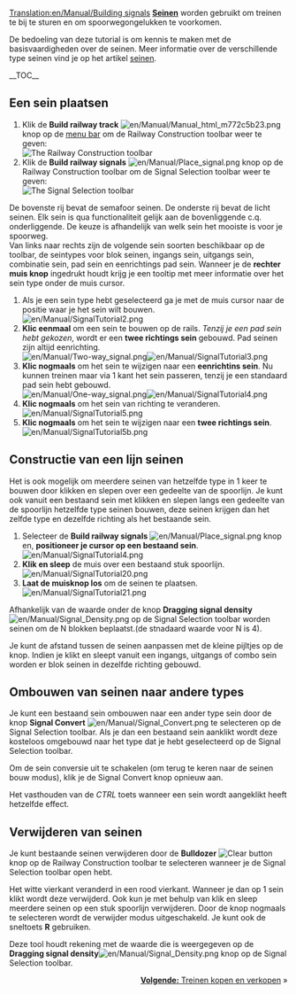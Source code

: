 [[Translation:en/Manual/Building signals]]
{{nl/Vertaling|en/Building singals|0}}
{{nl/Manual/Tutorial/Tutorial}}
'''[[nl/Manual/Seinen|Seinen]]''' worden gebruikt om treinen te bij te sturen en om spoorwegongelukken te voorkomen.

De bedoeling van deze tutorial is om kennis te maken met de basisvaardigheden over de seinen. Meer informatie over de verschillende type seinen vind je op het artikel [[nl/Manual/Seinen|seinen]].

__TOC__
== Een sein plaatsen ==
#Klik de '''Build railway track''' [[File:en/Manual/Manual html m772c5b23.png]] knop op de [[en/Manual/Game interface#the-menu-bar|menu bar]] om de Railway Construction toolbar weer te geven:<br/>[[File:en/Manual/Railroad Construction.png|none|frame|The Railway Construction toolbar]]
#Klik de '''Build railway signals''' [[File:en/Manual/Place signal.png]] knop op de Railway Construction toolbar om de Signal Selection toolbar weer te geven:<br/>[[File:en/Manual/Signal Selection.png|none|frame|The Signal Selection toolbar]]
De bovenste rij bevat de semafoor seinen. De onderste rij bevat de licht seinen. Elk sein is qua functionaliteit gelijk aan de bovenliggende c.q. onderliggende. De keuze is afhandelijk van welk sein het mooiste is voor je spoorweg. <br/>
Van links naar rechts zijn de volgende sein soorten beschikbaar op de toolbar, de seintypes voor blok seinen, ingangs sein, uitgangs sein, combinatie sein, pad sein en eenrichtings pad sein. Wanneer je de '''rechter muis knop''' ingedrukt houdt krijg je een tooltip met meer informatie over het sein type onder de muis cursor.
#Als je een sein type hebt geselecteerd ga je met de muis cursor naar de positie waar je het sein wilt bouwen.<br/>[[File:en/Manual/SignalTutorial2.png|none|frame]]
#'''Klic eenmaal''' om een sein te bouwen op de rails. ''Tenzij je een pad sein hebt gekozen'', wordt er een '''twee richtings sein''' gebouwd. Pad seinen zijn altijd eenrichting.<br/>[[File:en/Manual/Two-way signal.png|frame|left]][[File:en/Manual/SignalTutorial3.png|none|frame]]
#'''Klic nogmaals''' om het sein te wijzigen naar een '''eenrichtins sein'''. Nu kunnen treinen maar via 1 kant het sein passeren, tenzij je een standaard pad sein hebt gebouwd. <br/>[[File:en/Manual/One-way signal.png|frame|left]][[File:en/Manual/SignalTutorial4.png|none|frame]]
#'''Klic nogmaals''' om het sein van richting te veranderen.<br/>[[File:en/Manual/SignalTutorial5.png|none|frame]]
#'''Klic nogmaals''' om het sein te wijzigen naar een '''twee richtings sein'''.<br/>[[File:en/Manual/SignalTutorial5b.png|none|frame]]

== Constructie van een lijn seinen ==
Het is ook mogelijk om meerdere seinen van hetzelfde type in 1 keer te bouwen door klikken en slepen over een gedeelte van de spoorlijn.
Je kunt ook vanuit een bestaand sein met klikken en slepen langs een gedeelte van de spoorlijn hetzelfde type seinen bouwen, deze seinen krijgen dan het zelfde type en dezelfde richting als het bestaande sein.
#Selecteer de '''Build railway signals''' [[File:en/Manual/Place signal.png]] knop en, '''positioneer je cursor op een bestaand sein'''.<br/>[[File:en/Manual/SignalTutorial4.png|none|frame]]
#'''Klik en sleep''' de muis over een bestaand stuk spoorlijn.<br/>[[File:en/Manual/SignalTutorial20.png|none|frame]]
#'''Laat de muisknop los''' om de seinen te plaatsen.<br/>[[File:en/Manual/SignalTutorial21.png|none|frame]]

Afhankelijk van de waarde onder de knop '''Dragging signal density''' [[File:en/Manual/Signal Density.png]] op de Signal Selection toolbar worden seinen om de N blokken beplaatst.(de stnadaard waarde voor N is 4).

Je kunt de afstand tussen de seinen aanpassen met de kleine pijltjes op de knop. Indien je klikt en sleept vanuit een ingangs, uitgangs of combo sein worden er blok seinen in dezelfde richting gebouwd.

== Ombouwen van seinen naar andere types ==
Je kunt een bestaand sein ombouwen naar een ander type sein door de knop '''Signal Convert''' [[File:en/Manual/Signal Convert.png]] te selecteren op de Signal Selection toolbar. Als je dan een bestaand sein aanklikt wordt deze kosteloos omgebouwd naar het type dat je hebt geselecteerd op de Signal Selection toolbar.

Om de sein conversie uit te schakelen (om terug te keren naar de seinen bouw modus), klik je de Signal Convert knop opnieuw aan.

Het vasthouden van de ''CTRL'' toets wanneer een sein wordt aangeklikt heeft hetzelfde effect.

== Verwijderen van seinen ==
Je kunt bestaande seinen verwijderen door de '''Bulldozer''' [[File:en/Manual/Toggle clear active.png|Clear button]] knop op de Railway Construction toolbar te selecteren wanneer je de Signal Selection toolbar open hebt.

Het witte vierkant veranderd in een rood vierkant. Wanneer je dan op 1 sein klikt wordt deze verwijderd. Ook kun je met behulp van klik en sleep meerdere seinen op een stuk spoorlijn verwijderen. 
Door de knop nogmaals te selecteren wordt de verwijder modus uitgeschakeld. Je kunt ook de sneltoets '''R''' gebruiken.

Deze tool houdt rekening met de waarde die is weergegeven op de '''Dragging signal density'''[[File:en/Manual/Signal Density.png]] knop op de Signal Selection toolbar.

<span style="float: right">[[nl/Manual/Treinen kopen en verkopen|'''Volgende:''' Treinen kopen en verkopen]] &raquo;</span>
